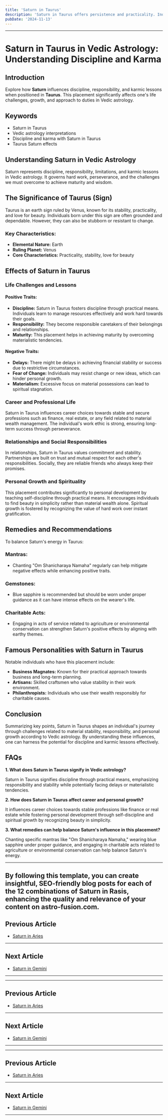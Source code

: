 ```yaml
---
title: 'Saturn in Taurus'
description: 'Saturn in Taurus offers persistence and practicality. Individuals are hardworking, value stability, and are focused on building long-term security, but may resist change.'
pubDate: '2024-11-13'
---
```


---

# Saturn in Taurus in Vedic Astrology: Understanding Discipline and Karma

## Introduction

Explore how **Saturn** influences discipline, responsibility, and karmic lessons when positioned in **Taurus**. This placement significantly affects one's life challenges, growth, and approach to duties in Vedic astrology.

## Keywords

- Saturn in Taurus
- Vedic astrology interpretations
- Discipline and karma with Saturn in Taurus
- Taurus Saturn effects

## Understanding Saturn in Vedic Astrology

Saturn represents discipline, responsibility, limitations, and karmic lessons in Vedic astrology. It governs hard work, perseverance, and the challenges we must overcome to achieve maturity and wisdom.

## The Significance of Taurus (Sign)

Taurus is an earth sign ruled by Venus, known for its stability, practicality, and love for beauty. Individuals born under this sign are often grounded and dependable. However, they can also be stubborn or resistant to change.

### Key Characteristics:
- **Elemental Nature:** Earth
- **Ruling Planet:** Venus
- **Core Characteristics:** Practicality, stability, love for beauty

## Effects of Saturn in Taurus

### Life Challenges and Lessons

#### Positive Traits:
- **Discipline:** Saturn in Taurus fosters discipline through practical means. Individuals learn to manage resources effectively and work hard towards their goals.
- **Responsibility:** They become responsible caretakers of their belongings and relationships.
- **Maturity:** This placement helps in achieving maturity by overcoming materialistic tendencies.

#### Negative Traits:
- **Delays:** There might be delays in achieving financial stability or success due to restrictive circumstances.
- **Fear of Change:** Individuals may resist change or new ideas, which can hinder personal growth.
- **Materialism:** Excessive focus on material possessions can lead to spiritual stagnation.

### Career and Professional Life

Saturn in Taurus influences career choices towards stable and secure professions such as finance, real estate, or any field related to material wealth management. The individual's work ethic is strong, ensuring long-term success through perseverance.

### Relationships and Social Responsibilities

In relationships, Saturn in Taurus values commitment and stability. Partnerships are built on trust and mutual respect for each other's responsibilities. Socially, they are reliable friends who always keep their promises.

### Personal Growth and Spirituality

This placement contributes significantly to personal development by teaching self-discipline through practical means. It encourages individuals to find beauty in simplicity rather than material wealth alone. Spiritual growth is fostered by recognizing the value of hard work over instant gratification.

## Remedies and Recommendations

To balance Saturn's energy in Taurus:

### Mantras:
- Chanting "Om Shanicharaya Namaha" regularly can help mitigate negative effects while enhancing positive traits.

### Gemstones:
- Blue sapphire is recommended but should be worn under proper guidance as it can have intense effects on the wearer's life.

### Charitable Acts:
- Engaging in acts of service related to agriculture or environmental conservation can strengthen Saturn's positive effects by aligning with earthy themes.

## Famous Personalities with Saturn in Taurus

Notable individuals who have this placement include:

- **Business Magnates:** Known for their practical approach towards business and long-term planning.
- **Artisans:** Skilled craftsmen who value stability in their work environment.
- **Philanthropists:** Individuals who use their wealth responsibly for charitable causes.

## Conclusion

Summarizing key points, Saturn in Taurus shapes an individual's journey through challenges related to material stability, responsibility, and personal growth according to Vedic astrology. By understanding these influences, one can harness the potential for discipline and karmic lessons effectively.

## FAQs

**1. What does Saturn in Taurus signify in Vedic astrology?**

Saturn in Taurus signifies discipline through practical means, emphasizing responsibility and stability while potentially facing delays or materialistic tendencies.

**2. How does Saturn in Taurus affect career and personal growth?**

It influences career choices towards stable professions like finance or real estate while fostering personal development through self-discipline and spiritual growth by recognizing beauty in simplicity.

**3. What remedies can help balance Saturn's influence in this placement?**

Chanting specific mantras like "Om Shanicharaya Namaha," wearing blue sapphire under proper guidance, and engaging in charitable acts related to agriculture or environmental conservation can help balance Saturn's energy.

---

By following this template, you can create insightful, SEO-friendly blog posts for each of the 12 combinations of Saturn in Rasis, enhancing the quality and relevance of your content on astro-fusion.com.
---

## Previous Article
- [Saturn in Aries](/blogs-md/0807_Saturn_in_Rashi/080701_Saturn_in_Aries.mdx)

---

## Next Article
- [Saturn in Gemini](/blogs-md/0807_Saturn_in_Rashi/080703_Saturn_in_Gemini.mdx)

---
---

## Previous Article
- [Saturn in Aries](080701_Saturn_in_Aries.mdx)

---

## Next Article
- [Saturn in Gemini](080703_Saturn_in_Gemini.mdx)

---
---

## Previous Article
- [Saturn in Aries](080701_Saturn_in_Aries.mdx)

---

## Next Article
- [Saturn in Gemini](080703_Saturn_in_Gemini.mdx)

---
